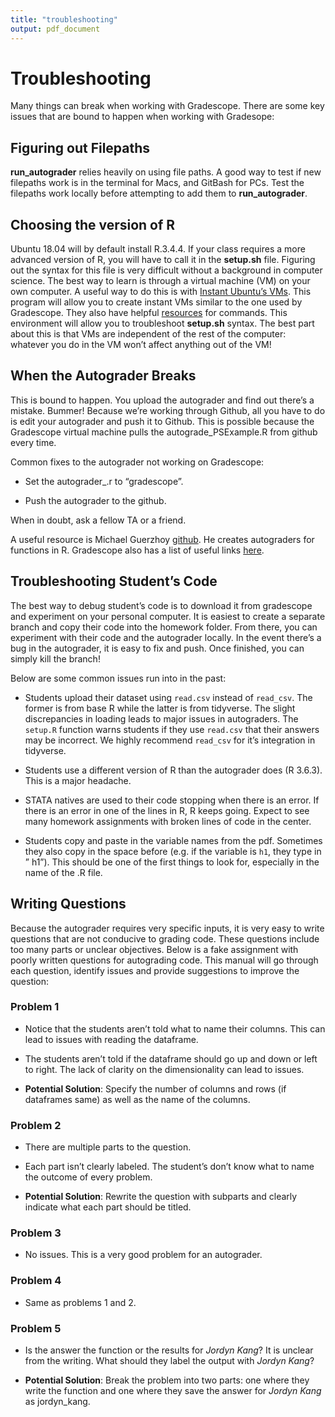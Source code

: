 ```yaml
---
title: "troubleshooting"
output: pdf_document
---
```


# Troubleshooting

Many things can break when working with Gradescope. There are some key issues that are bound to happen when working with Gradesope:

## Figuring out Filepaths

**run_autograder** relies heavily on using file paths. A good way to test if new filepaths work is in the terminal for Macs, and GitBash for PCs. Test the filepaths work locally before attempting to add them to **run_autograder**.

## Choosing the version of R

Ubuntu 18.04 will by default install R.3.4.4. If your class requires a more advanced version of R, you will have to call it in the **setup.sh** file. Figuring out the syntax for this file is very difficult without a background in computer science. The best way to learn is through a virtual machine (VM) on your own computer. A useful way to do this is with [Instant Ubuntu’s VMs](https://multipass.run/). This program will allow you to create instant VMs similar to the one used by Gradescope. They also have helpful [resources](https://ubuntu.com/server/docs/virtualization-multipass) for commands. This environment will allow you to troubleshoot **setup.sh** syntax. The best part about this is that VMs are independent of the rest of the computer: whatever you do in the VM won't affect anything out of the VM!

## When the Autograder Breaks

This is bound to happen. You upload the autograder and find out there's a mistake. Bummer! Because we're working through Github, all you have to do is edit your autograder and push it to Github. This is possible because the Gradescope virtual machine pulls the autograde_PSExample.R from github every time.

Common fixes to the autograder not working on Gradescope:

- Set the autograder_.r to "gradescope".

- Push the autograder to the github.

When in doubt, ask a fellow TA or a friend.

A useful resource is Michael Guerzhoy [github](https://github.com/guerzh/r_autograde_gradescope). He creates autograders for functions in R. Gradescope also has a list of useful links [here](https://gradescope-autograders.readthedocs.io/en/latest/resources/).

## Troubleshooting Student's Code

The best way to debug student's code is to download it from gradescope and experiment on your personal computer. It is easiest to create a separate branch and copy their code into the homework folder. From there, you can experiment with their code and the autograder locally. In the event there's a bug in the autograder, it is easy to fix and push. Once finished, you can simply kill the branch!

Below are some common issues run into in the past:

- Students upload their dataset using `read.csv` instead of `read_csv`. The former is from base R while the latter is from tidyverse. The slight discrepancies in loading leads to major issues in autograders. The `setup.R` function warns students if they use `read.csv` that their answers may be incorrect. We highly recommend `read_csv` for it's integration in tidyverse.

- Students use a different version of R than the autograder does (R 3.6.3). This is a major headache. 

- STATA natives are used to their code stopping when there is an error. If there is an error in one of the lines in R, R keeps going. Expect to see many homework assignments with broken lines of code in the center.

- Students copy and paste in the variable names from the pdf. Sometimes they also copy in the space before (e.g. if the variable is `h1`, they type in " h1"). This should be one of the first things to look for, especially in the name of the .R file.

## Writing Questions

Because the autograder requires very specific inputs, it is very easy to write questions that are not conducive to grading code. These questions include too many parts or unclear objectives. Below is a fake assignment with poorly written questions for autograding code. This manual will go through each question, identify issues and provide suggestions to improve the question:

\begin{center}
\includepdf[pages=-,pagecommand={}, width=6in, frame=TRUE]{pictures/practice-assignment.pdf}
\end{center}

### Problem 1

- Notice that the students aren't told what to name their columns. This can lead to issues with reading the dataframe.

- The students aren't told if the dataframe should go up and down or left to right. The lack of clarity on the dimensionality can lead to issues.

- **Potential Solution**: Specify the number of columns and rows (if dataframes same) as well as the name of the columns.

### Problem 2

- There are multiple parts to the question.

- Each part isn't clearly labeled. The student's don't know what to  name the outcome of every problem.

- **Potential Solution**: Rewrite the question with subparts and clearly indicate what each part should be titled.

### Problem 3

- No issues. This is a very good problem for an autograder.

### Problem 4

- Same as problems 1 and 2. 

### Problem 5

- Is the answer the function or the results for *Jordyn Kang*? It is unclear from the writing. What should they label the output with *Jordyn Kang*?

- **Potential Solution**: Break the problem into two parts: one where they write the function and one where they save the answer for *Jordyn Kang* as jordyn_kang.


